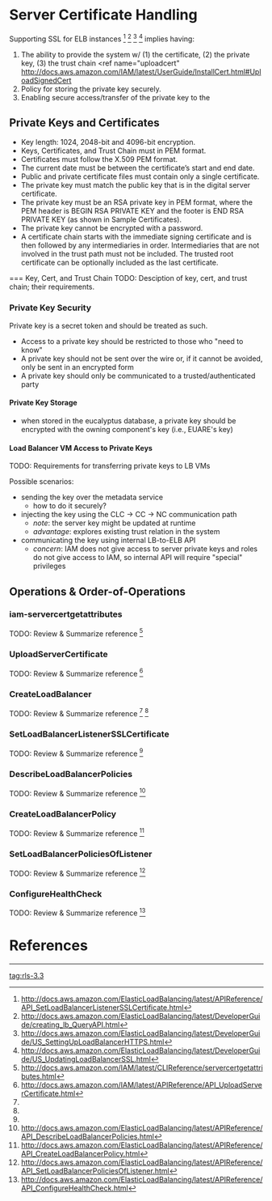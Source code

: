 = Server Certificate Handling =
Supporting SSL for ELB instances <ref name="elbsetcert">http://docs.aws.amazon.com/ElasticLoadBalancing/latest/APIReference/API_SetLoadBalancerListenerSSLCertificate.html</ref> 
<ref name="elbcreating">http://docs.aws.amazon.com/ElasticLoadBalancing/latest/DeveloperGuide/creating_lb_QueryAPI.html</ref> 
<ref name="elbcreatelbcert">http://docs.aws.amazon.com/ElasticLoadBalancing/latest/DeveloperGuide/US_SettingUpLoadBalancerHTTPS.html</ref> 
<ref name="elbupdatecert">http://docs.aws.amazon.com/ElasticLoadBalancing/latest/DeveloperGuide/US_UpdatingLoadBalancerSSL.html</ref> implies having:

# The ability to provide the system w/ (1) the certificate, (2) the private key, (3) the trust chain <ref name="uploadcert" http://docs.aws.amazon.com/IAM/latest/UserGuide/InstallCert.html#UploadSignedCert</ref>
# Policy for storing the private key securely.
# Enabling secure access/transfer of the private key to the 

== Private Keys and Certificates ==
* Key length: 1024, 2048-bit and 4096-bit encryption.
* Keys, Certificates, and Trust Chain must in PEM format.
* Certificates must follow the X.509 PEM format.
* The current date must be between the certificate’s start and end date.
* Public and private certificate files must contain only a single certificate.
* The private key must match the public key that is in the digital server certificate.
* The private key must be an RSA private key in PEM format, where the PEM header is BEGIN RSA PRIVATE KEY and the footer is END RSA PRIVATE KEY (as shown in Sample Certificates).
* The private key cannot be encrypted with a password.
* A certificate chain starts with the immediate signing certificate and is then followed by any intermediaries in order. Intermediaries that are not involved in the trust path must not be included. The trusted root certificate can be optionally included as the last certificate.

=== Key, Cert, and Trust Chain 
TODO:  Desciption of key, cert, and trust chain; their requirements.

=== Private Key Security ===
Private key is a secret token and should be treated as such.
* Access to a private key should be restricted to those who "need to know" 
* A private key should not be sent over the wire or, if it cannot be avoided, only be sent in an encrypted form
* A private key should only be communicated to a trusted/authenticated party

==== Private Key Storage ====
* when stored in the eucalyptus database, a private key should be encrypted with the owning component's key (i.e., EUARE's key)

==== Load Balancer VM Access to Private Keys ====
TODO:  Requirements for transferring private keys to LB VMs

Possible scenarios:
* sending the key over the metadata service
** how to do it securely? 
* injecting the key using the CLC -> CC -> NC communication path
** ''note'': the server key might be updated at runtime
** ''advantage'': explores existing trust relation in the system
* communicating the key using internal LB-to-ELB API
** ''concern'': IAM does not give access to server private keys and roles do not give access to IAM, so internal API will require "special" privileges

== Operations & Order-of-Operations ==

=== iam-servercertgetattributes ===
TODO:  Review & Summarize reference <ref name="iamcertattr">http://docs.aws.amazon.com/IAM/latest/CLIReference/servercertgetattributes.html</ref>

=== UploadServerCertificate ===
TODO:  Review & Summarize reference <ref name="iamcertupload">http://docs.aws.amazon.com/IAM/latest/APIReference/API_UploadServerCertificate.html</ref>

=== CreateLoadBalancer ===
TODO:  Review & Summarize reference <ref name="elbcreatecert"/> <ref name="elbcreating"/>

=== SetLoadBalancerListenerSSLCertificate ===
TODO:  Review & Summarize reference <ref name="elbupdatecert"/>

=== DescribeLoadBalancerPolicies ===
TODO:  Review & Summarize reference <ref name="elbdescribepolicies">http://docs.aws.amazon.com/ElasticLoadBalancing/latest/APIReference/API_DescribeLoadBalancerPolicies.html</ref>

=== CreateLoadBalancerPolicy ===
TODO:  Review & Summarize reference <ref name="elbdescribepolicies">http://docs.aws.amazon.com/ElasticLoadBalancing/latest/APIReference/API_CreateLoadBalancerPolicy.html</ref>

=== SetLoadBalancerPoliciesOfListener ===
TODO:  Review & Summarize reference <ref name="elbdescribepolicies">http://docs.aws.amazon.com/ElasticLoadBalancing/latest/APIReference/API_SetLoadBalancerPoliciesOfListener.html</ref>

=== ConfigureHealthCheck ===
TODO:  Review & Summarize reference <ref name="elbdescribepolicies">http://docs.aws.amazon.com/ElasticLoadBalancing/latest/APIReference/API_ConfigureHealthCheck.html</ref>


= References =
<references />

----
[[tag:rls-3.3]]
